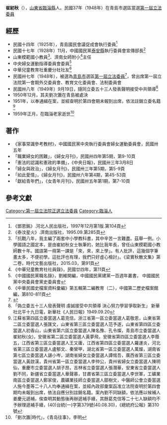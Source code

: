 {{Infobox Officeholder
|姓名=崔紉秋
|圖像= 
|圖像大小=200px
|圖像說明=  
| 字       = 
| 號       = 
| 別名     = 
| 出生名   = 
| 出生日期 = ？年？月？日
| 出生地點 = 
| 逝世日期 = 1959年2月？日
| 逝世地點 = 
| 死因     = 
| 墓地     = 
| 墓地座標 = 
| 籍貫     = 
| 國籍     = 
| 公民權   = 
| 政黨     = 
| 其他政黨 = 
| 身高     = 
| 配偶     = 劉次簫（山東大學訓導長）
| 伴侶     = 
| 兒女     = 
| 父母     = 
| 親屬     = 
| 居住地   = 
| 學歷     = 
| 母校     = 
| 職業     = 
| 專業     = 
| 知名原因 = 
| 著作     = 
| 宗教信仰 = 
| 獲獎     = 
| 簽名     = 
| 腳註     = 
}}
'''崔紉秋'''（{{bd|？年||1959年|2月}}），[[山東省|山東省]][[臨淄縣|臨淄縣]]人。民國37年（1948年）在青島市選區當選[[第一屆立法委員|第一屆立法委員]]

== 經歷 ==
* 民國十四年（1925年），青島國民會議促成會執行委員<ref>《鄧恩銘》.河北人民出版社，1997年12月第1版.第104頁</ref>
* 民國十七年（1928年）11月，中國國民黨[[泰安县_(山东省)|泰安縣]]執行委員會宣傳部長<ref>《泰汶星火》.濟南出版社，1995.09.第285頁</ref>
* 山東模範國小教員<ref>「抗戰八年，我主編了兩套中小學教科書，其中辛苦一言難盡。茲舉一例。小學國語之國定本，是由崔紉秋女士執筆的，她比我年長，曾任山東模範國小教師數十年。國語第一冊第一課是「來，來，來上學」。有人批評，這幾個字筆畫太多，不便初學。這批評也有理，我們只好虛心檢討」。《梁實秋散文集》第二卷，時代文藝出版社，2015.03，第91頁</ref>、濟南女師附小<ref>《中華兒童教育社社員錄》，民國廿四年，第11頁</ref>主任
* 中央婦女運動指導委員會委員<ref>《中國國民黨職名錄》，劉維開編，中國國民黨建黨一百週年叢書， 中國國民黨中央委員會黨史委員會</ref>
* 中華兒童教育社重慶分社社友<ref>《中華民國史檔案資料彙編》第五輯第二編教育（二），中國第二歷史檔案館編，第810-811頁</ref>
* 民國卅七年（1948年），被選為[[青島市|青島市]]選區[[第1屆中華民國立法委員|第一屆立法委員]]<ref>{{cite web|url=http://npl.ly.gov.tw/do/www/committeeList?appdateId=0101|title=第一届立法委员会名单|publisher=立法院国会图书馆|accessdate=2011-06-29|archive-date=2016-03-04|archive-url=https://web.archive.org/web/20160304085428/http://npl.ly.gov.tw/do/www/committeeList?appdateId=0101|dead-url=no}}</ref>，曾出席第一屆立法院第一會期外交委員會、教育文化委員會、法制委員會
* 民國卅八年（1949年）9月19日，隨同立委五十三人發表聲明接受中共領導<ref>「偽立委五十三人發表聲明 虔誠接受中共領導 決心努力學習爭取新生」 新華社北平十九日電，新華社《人民日報》1949.09.20</ref>
* 1950年12月，其夫劉次簫在青島被處決
* 1951年，以奉通緝在案，並經查明於第四會期未報到出席，依法註銷立委名籍<ref>江蘇省第四區立委當選人葛克信，浙江省第一區立委當選人葛敬恩，山東省第二區立委當選人張匯文，山東省第三區立委當選人范予遂，山東省第四區立委當選人初香山，山東省第六區立委當選人陳名豫、孔令燦，青島市立委當選人崔紉秋(女)，安徽省第二區立委當選人黃夢飛，安徽省第四區立委當選人李蔭五，江西省第三區立委當選人王又庸，江西省第四區立委當選人羅運炎，河北省第三區立委當選人盧郁文、秦榮甲，湖北省第一區立委當選人萬燦，湖南省第七區立委當選人諶小岑，湖南省婦女立委當選人譚惕吾，廣西省第三區立委當選人黃啟漢，貴州省第一區立委當選人李仲公，貴州省婦女立委當選人陳明仙，重慶市立委當選人胡子昂，吉林省立委當選人張潛華，安東省立委當選人劉不同，新疆省立委當選人華聲慕，甘肅省第三區立委當選人李世軍，工礦業南區立委當選人鄭家俊，農礦業技師立委當選人鄒樹文，中醫師公會立委當選人施今墨等二十八人均奉通緝在案，並經內政部彙案函准立法院查明於第四會期均未報到出席，依法自應分別註銷名籍。案內劉不同缺額，依法應以候補人姜慶元遞補，俟查明其動態後再辦遞補手續，其餘葛克信等二十七人缺額均不予辦理遞補手續，(40)台統(一)字第379號(40.08.30)，《總統府公報》第310號</ref>
* 1959年正月，在臨淄老家逝世<ref>「劉次簫|時代」，《青岛往事》，李明</ref>

== 著作 ==
* 《家事常識參考教材》，中國國民黨中央執行委員會婦女運動委員會，民國卅五年
* 「職業婦女的困難」，《婦女月刊》，民國卅四年第5期，第9-10頁
* 「憲法的認識和憲政的準備」，《中央日報》，民國卅三年3月8日
* 「婦女與政治」，《婦女月刊》，民國卅三年第5期，第5-9頁
* 「如此愛情」，《婦女月刊》，民國卅六年第4期，第45-53頁
* 「獻給青年們」，《女青年月刊》，民國卅五年第1期，第7-10頁

== 參考文獻 ==
{{reflist}}
{{中華民國第一屆立法委員}}
{{1949年聲明脫離國民黨政治人物名單}}
[[Category:第一屆立法院正選立法委員|Category:第一屆立法院正選立法委員]]
[[Category:臨淄人|Category:臨淄人]]